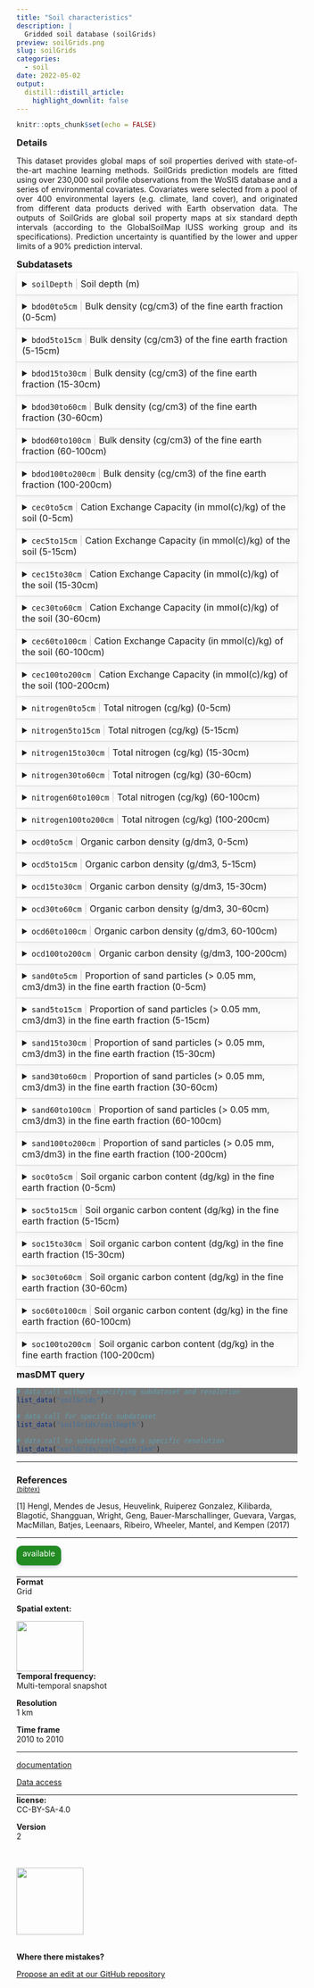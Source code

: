 ```yaml
---
title: "Soil characteristics"
description: |
  Gridded soil database (soilGrids) 
preview: soilGrids.png
slug: soilGrids
categories:
  - soil
date: 2022-05-02
output:
  distill::distill_article:
    highlight_downlit: false
---
```

  
```r
knitr::opts_chunk$set(echo = FALSE)
```

<div style="width=80%;margin-top:0;margin-bottom:0;">
<h3 style="margin-top:5;margin-bottom:5;">Details</h3>
<p align="justify">
This dataset provides global maps of soil properties derived with state-of-the-art machine learning methods. SoilGrids prediction models are fitted using over 230,000 soil profile observations from the WoSIS database and a series of environmental covariates. Covariates were selected from a pool of over 400 environmental layers (e.g. climate, land cover), and originated from different data products derived with Earth observation data. The outputs of SoilGrids are global soil property maps at six standard depth intervals (according to the GlobalSoilMap IUSS working group and its specifications). Prediction uncertainty is quantified by the lower and upper limits of a 90% prediction interval.
</p>

<h3 style="margin-top:5;margin-bottom:5;">Subdatasets</h3>
<details style='cursor:pointer;border:none;box-shadow: rgba(0, 0, 0, 0.05) 0px 6px 24px 0px, rgba(0, 0, 0, 0.08) 0px 0px 0px 1px;padding:10px;margin:0;'>
<summary style="font-size:16px;">`soilDepth`<span style="color:#C8C8C8;"> | </span>Soil depth (m)</summary>
<hr style="margin-top:0;margin-bottom:20px;">
|content|description|
|-------|-----------|
|value_range|0...200|
</details>
<details style='cursor:pointer;border:none;box-shadow: rgba(0, 0, 0, 0.05) 0px 6px 24px 0px, rgba(0, 0, 0, 0.08) 0px 0px 0px 1px;padding:10px;margin:0;'>
<summary style="font-size:16px;">`bdod0to5cm`<span style="color:#C8C8C8;"> | </span>Bulk density (cg/cm3) of the fine earth fraction (0-5cm)</summary>
<hr style="margin-top:0;margin-bottom:20px;">
|content|description|
|-------|-----------|
|value_range|0...200|
</details>
<details style='cursor:pointer;border:none;box-shadow: rgba(0, 0, 0, 0.05) 0px 6px 24px 0px, rgba(0, 0, 0, 0.08) 0px 0px 0px 1px;padding:10px;margin:0;'>
<summary style="font-size:16px;">`bdod5to15cm`<span style="color:#C8C8C8;"> | </span>Bulk density (cg/cm3) of the fine earth fraction (5-15cm)</summary>
<hr style="margin-top:0;margin-bottom:20px;">
|content|description|
|-------|-----------|
|value_range|0...200|
</details>
<details style='cursor:pointer;border:none;box-shadow: rgba(0, 0, 0, 0.05) 0px 6px 24px 0px, rgba(0, 0, 0, 0.08) 0px 0px 0px 1px;padding:10px;margin:0;'>
<summary style="font-size:16px;">`bdod15to30cm`<span style="color:#C8C8C8;"> | </span>Bulk density (cg/cm3) of the fine earth fraction (15-30cm)</summary>
<hr style="margin-top:0;margin-bottom:20px;">
|content|description|
|-------|-----------|
|value_range|0...200|
</details>
<details style='cursor:pointer;border:none;box-shadow: rgba(0, 0, 0, 0.05) 0px 6px 24px 0px, rgba(0, 0, 0, 0.08) 0px 0px 0px 1px;padding:10px;margin:0;'>
<summary style="font-size:16px;">`bdod30to60cm`<span style="color:#C8C8C8;"> | </span>Bulk density (cg/cm3) of the fine earth fraction (30-60cm)</summary>
<hr style="margin-top:0;margin-bottom:20px;">
|content|description|
|-------|-----------|
|value_range|0...200|
</details>
<details style='cursor:pointer;border:none;box-shadow: rgba(0, 0, 0, 0.05) 0px 6px 24px 0px, rgba(0, 0, 0, 0.08) 0px 0px 0px 1px;padding:10px;margin:0;'>
<summary style="font-size:16px;">`bdod60to100cm`<span style="color:#C8C8C8;"> | </span>Bulk density (cg/cm3) of the fine earth fraction (60-100cm)</summary>
<hr style="margin-top:0;margin-bottom:20px;">
|content|description|
|-------|-----------|
|value_range|0...200|
</details>
<details style='cursor:pointer;border:none;box-shadow: rgba(0, 0, 0, 0.05) 0px 6px 24px 0px, rgba(0, 0, 0, 0.08) 0px 0px 0px 1px;padding:10px;margin:0;'>
<summary style="font-size:16px;">`bdod100to200cm`<span style="color:#C8C8C8;"> | </span>Bulk density (cg/cm3) of the fine earth fraction (100-200cm)</summary>
<hr style="margin-top:0;margin-bottom:20px;">
|content|description|
|-------|-----------|
|value_range|0...200|
</details>
<details style='cursor:pointer;border:none;box-shadow: rgba(0, 0, 0, 0.05) 0px 6px 24px 0px, rgba(0, 0, 0, 0.08) 0px 0px 0px 1px;padding:10px;margin:0;'>
<summary style="font-size:16px;">`cec0to5cm`<span style="color:#C8C8C8;"> | </span>Cation Exchange Capacity (in mmol(c)/kg) of the soil (0-5cm)</summary>
<hr style="margin-top:0;margin-bottom:20px;">
|content|description|
|-------|-----------|
|value_range|0...900|
</details>
<details style='cursor:pointer;border:none;box-shadow: rgba(0, 0, 0, 0.05) 0px 6px 24px 0px, rgba(0, 0, 0, 0.08) 0px 0px 0px 1px;padding:10px;margin:0;'>
<summary style="font-size:16px;">`cec5to15cm`<span style="color:#C8C8C8;"> | </span>Cation Exchange Capacity (in mmol(c)/kg) of the soil (5-15cm)</summary>
<hr style="margin-top:0;margin-bottom:20px;">
|content|description|
|-------|-----------|
|value_range|0...900|
</details>
<details style='cursor:pointer;border:none;box-shadow: rgba(0, 0, 0, 0.05) 0px 6px 24px 0px, rgba(0, 0, 0, 0.08) 0px 0px 0px 1px;padding:10px;margin:0;'>
<summary style="font-size:16px;">`cec15to30cm`<span style="color:#C8C8C8;"> | </span>Cation Exchange Capacity (in mmol(c)/kg) of the soil (15-30cm)</summary>
<hr style="margin-top:0;margin-bottom:20px;">
|content|description|
|-------|-----------|
|value_range|0...900|
</details>
<details style='cursor:pointer;border:none;box-shadow: rgba(0, 0, 0, 0.05) 0px 6px 24px 0px, rgba(0, 0, 0, 0.08) 0px 0px 0px 1px;padding:10px;margin:0;'>
<summary style="font-size:16px;">`cec30to60cm`<span style="color:#C8C8C8;"> | </span>Cation Exchange Capacity (in mmol(c)/kg) of the soil (30-60cm)</summary>
<hr style="margin-top:0;margin-bottom:20px;">
|content|description|
|-------|-----------|
|value_range|0...900|
</details>
<details style='cursor:pointer;border:none;box-shadow: rgba(0, 0, 0, 0.05) 0px 6px 24px 0px, rgba(0, 0, 0, 0.08) 0px 0px 0px 1px;padding:10px;margin:0;'>
<summary style="font-size:16px;">`cec60to100cm`<span style="color:#C8C8C8;"> | </span>Cation Exchange Capacity (in mmol(c)/kg) of the soil (60-100cm)</summary>
<hr style="margin-top:0;margin-bottom:20px;">
|content|description|
|-------|-----------|
|value_range|0...900|
</details>
<details style='cursor:pointer;border:none;box-shadow: rgba(0, 0, 0, 0.05) 0px 6px 24px 0px, rgba(0, 0, 0, 0.08) 0px 0px 0px 1px;padding:10px;margin:0;'>
<summary style="font-size:16px;">`cec100to200cm`<span style="color:#C8C8C8;"> | </span>Cation Exchange Capacity (in mmol(c)/kg) of the soil (100-200cm)</summary>
<hr style="margin-top:0;margin-bottom:20px;">
|content|description|
|-------|-----------|
|value_range|0...900|
</details>
<details style='cursor:pointer;border:none;box-shadow: rgba(0, 0, 0, 0.05) 0px 6px 24px 0px, rgba(0, 0, 0, 0.08) 0px 0px 0px 1px;padding:10px;margin:0;'>
<summary style="font-size:16px;">`nitrogen0to5cm`<span style="color:#C8C8C8;"> | </span>Total nitrogen (cg/kg) (0-5cm)</summary>
<hr style="margin-top:0;margin-bottom:20px;">
|content|description|
|-------|-----------|
|value_range|0...1300|
</details>
<details style='cursor:pointer;border:none;box-shadow: rgba(0, 0, 0, 0.05) 0px 6px 24px 0px, rgba(0, 0, 0, 0.08) 0px 0px 0px 1px;padding:10px;margin:0;'>
<summary style="font-size:16px;">`nitrogen5to15cm`<span style="color:#C8C8C8;"> | </span>Total nitrogen (cg/kg) (5-15cm)</summary>
<hr style="margin-top:0;margin-bottom:20px;">
|content|description|
|-------|-----------|
|value_range|0...1300|
</details>
<details style='cursor:pointer;border:none;box-shadow: rgba(0, 0, 0, 0.05) 0px 6px 24px 0px, rgba(0, 0, 0, 0.08) 0px 0px 0px 1px;padding:10px;margin:0;'>
<summary style="font-size:16px;">`nitrogen15to30cm`<span style="color:#C8C8C8;"> | </span>Total nitrogen (cg/kg) (15-30cm)</summary>
<hr style="margin-top:0;margin-bottom:20px;">
|content|description|
|-------|-----------|
|value_range|0...1300|
</details>
<details style='cursor:pointer;border:none;box-shadow: rgba(0, 0, 0, 0.05) 0px 6px 24px 0px, rgba(0, 0, 0, 0.08) 0px 0px 0px 1px;padding:10px;margin:0;'>
<summary style="font-size:16px;">`nitrogen30to60cm`<span style="color:#C8C8C8;"> | </span>Total nitrogen (cg/kg) (30-60cm)</summary>
<hr style="margin-top:0;margin-bottom:20px;">
|content|description|
|-------|-----------|
|value_range|0...1300|
</details>
<details style='cursor:pointer;border:none;box-shadow: rgba(0, 0, 0, 0.05) 0px 6px 24px 0px, rgba(0, 0, 0, 0.08) 0px 0px 0px 1px;padding:10px;margin:0;'>
<summary style="font-size:16px;">`nitrogen60to100cm`<span style="color:#C8C8C8;"> | </span>Total nitrogen (cg/kg) (60-100cm)</summary>
<hr style="margin-top:0;margin-bottom:20px;">
|content|description|
|-------|-----------|
|value_range|0...1300|
</details>
<details style='cursor:pointer;border:none;box-shadow: rgba(0, 0, 0, 0.05) 0px 6px 24px 0px, rgba(0, 0, 0, 0.08) 0px 0px 0px 1px;padding:10px;margin:0;'>
<summary style="font-size:16px;">`nitrogen100to200cm`<span style="color:#C8C8C8;"> | </span>Total nitrogen (cg/kg) (100-200cm)</summary>
<hr style="margin-top:0;margin-bottom:20px;">
|content|description|
|-------|-----------|
|value_range|0...1300|
</details>
<details style='cursor:pointer;border:none;box-shadow: rgba(0, 0, 0, 0.05) 0px 6px 24px 0px, rgba(0, 0, 0, 0.08) 0px 0px 0px 1px;padding:10px;margin:0;'>
<summary style="font-size:16px;">`ocd0to5cm`<span style="color:#C8C8C8;"> | </span>Organic carbon density (g/dm3, 0-5cm)</summary>
<hr style="margin-top:0;margin-bottom:20px;">
|content|description|
|-------|-----------|
|value_range|0...1300|
</details>
<details style='cursor:pointer;border:none;box-shadow: rgba(0, 0, 0, 0.05) 0px 6px 24px 0px, rgba(0, 0, 0, 0.08) 0px 0px 0px 1px;padding:10px;margin:0;'>
<summary style="font-size:16px;">`ocd5to15cm`<span style="color:#C8C8C8;"> | </span>Organic carbon density (g/dm3, 5-15cm)</summary>
<hr style="margin-top:0;margin-bottom:20px;">
|content|description|
|-------|-----------|
|value_range|0...1300|
</details>
<details style='cursor:pointer;border:none;box-shadow: rgba(0, 0, 0, 0.05) 0px 6px 24px 0px, rgba(0, 0, 0, 0.08) 0px 0px 0px 1px;padding:10px;margin:0;'>
<summary style="font-size:16px;">`ocd15to30cm`<span style="color:#C8C8C8;"> | </span>Organic carbon density (g/dm3, 15-30cm)</summary>
<hr style="margin-top:0;margin-bottom:20px;">
|content|description|
|-------|-----------|
|value_range|0...1300|
</details>
<details style='cursor:pointer;border:none;box-shadow: rgba(0, 0, 0, 0.05) 0px 6px 24px 0px, rgba(0, 0, 0, 0.08) 0px 0px 0px 1px;padding:10px;margin:0;'>
<summary style="font-size:16px;">`ocd30to60cm`<span style="color:#C8C8C8;"> | </span>Organic carbon density (g/dm3, 30-60cm)</summary>
<hr style="margin-top:0;margin-bottom:20px;">
|content|description|
|-------|-----------|
|value_range|0...1300|
</details>
<details style='cursor:pointer;border:none;box-shadow: rgba(0, 0, 0, 0.05) 0px 6px 24px 0px, rgba(0, 0, 0, 0.08) 0px 0px 0px 1px;padding:10px;margin:0;'>
<summary style="font-size:16px;">`ocd60to100cm`<span style="color:#C8C8C8;"> | </span>Organic carbon density (g/dm3, 60-100cm)</summary>
<hr style="margin-top:0;margin-bottom:20px;">
|content|description|
|-------|-----------|
|value_range|0...1300|
</details>
<details style='cursor:pointer;border:none;box-shadow: rgba(0, 0, 0, 0.05) 0px 6px 24px 0px, rgba(0, 0, 0, 0.08) 0px 0px 0px 1px;padding:10px;margin:0;'>
<summary style="font-size:16px;">`ocd100to200cm`<span style="color:#C8C8C8;"> | </span>Organic carbon density (g/dm3, 100-200cm)</summary>
<hr style="margin-top:0;margin-bottom:20px;">
|content|description|
|-------|-----------|
|value_range|0...1300|
</details>
<details style='cursor:pointer;border:none;box-shadow: rgba(0, 0, 0, 0.05) 0px 6px 24px 0px, rgba(0, 0, 0, 0.08) 0px 0px 0px 1px;padding:10px;margin:0;'>
<summary style="font-size:16px;">`sand0to5cm`<span style="color:#C8C8C8;"> | </span>Proportion of sand particles (> 0.05 mm, cm3/dm3) in the fine earth fraction (0-5cm)</summary>
<hr style="margin-top:0;margin-bottom:20px;">
|content|description|
|-------|-----------|
|value_range|0...1300|
</details>
<details style='cursor:pointer;border:none;box-shadow: rgba(0, 0, 0, 0.05) 0px 6px 24px 0px, rgba(0, 0, 0, 0.08) 0px 0px 0px 1px;padding:10px;margin:0;'>
<summary style="font-size:16px;">`sand5to15cm`<span style="color:#C8C8C8;"> | </span>Proportion of sand particles (> 0.05 mm, cm3/dm3) in the fine earth fraction (5-15cm)</summary>
<hr style="margin-top:0;margin-bottom:20px;">
|content|description|
|-------|-----------|
|value_range|0...1300|
</details>
<details style='cursor:pointer;border:none;box-shadow: rgba(0, 0, 0, 0.05) 0px 6px 24px 0px, rgba(0, 0, 0, 0.08) 0px 0px 0px 1px;padding:10px;margin:0;'>
<summary style="font-size:16px;">`sand15to30cm`<span style="color:#C8C8C8;"> | </span>Proportion of sand particles (> 0.05 mm, cm3/dm3) in the fine earth fraction (15-30cm)</summary>
<hr style="margin-top:0;margin-bottom:20px;">
|content|description|
|-------|-----------|
|value_range|0...1300|
</details>
<details style='cursor:pointer;border:none;box-shadow: rgba(0, 0, 0, 0.05) 0px 6px 24px 0px, rgba(0, 0, 0, 0.08) 0px 0px 0px 1px;padding:10px;margin:0;'>
<summary style="font-size:16px;">`sand30to60cm`<span style="color:#C8C8C8;"> | </span>Proportion of sand particles (> 0.05 mm, cm3/dm3) in the fine earth fraction (30-60cm)</summary>
<hr style="margin-top:0;margin-bottom:20px;">
|content|description|
|-------|-----------|
|value_range|0...1300|
</details>
<details style='cursor:pointer;border:none;box-shadow: rgba(0, 0, 0, 0.05) 0px 6px 24px 0px, rgba(0, 0, 0, 0.08) 0px 0px 0px 1px;padding:10px;margin:0;'>
<summary style="font-size:16px;">`sand60to100cm`<span style="color:#C8C8C8;"> | </span>Proportion of sand particles (> 0.05 mm, cm3/dm3) in the fine earth fraction (60-100cm)</summary>
<hr style="margin-top:0;margin-bottom:20px;">
|content|description|
|-------|-----------|
|value_range|0...1300|
</details>
<details style='cursor:pointer;border:none;box-shadow: rgba(0, 0, 0, 0.05) 0px 6px 24px 0px, rgba(0, 0, 0, 0.08) 0px 0px 0px 1px;padding:10px;margin:0;'>
<summary style="font-size:16px;">`sand100to200cm`<span style="color:#C8C8C8;"> | </span>Proportion of sand particles (> 0.05 mm, cm3/dm3) in the fine earth fraction (100-200cm)</summary>
<hr style="margin-top:0;margin-bottom:20px;">
|content|description|
|-------|-----------|
|value_range|0...1300|
</details>
<details style='cursor:pointer;border:none;box-shadow: rgba(0, 0, 0, 0.05) 0px 6px 24px 0px, rgba(0, 0, 0, 0.08) 0px 0px 0px 1px;padding:10px;margin:0;'>
<summary style="font-size:16px;">`soc0to5cm`<span style="color:#C8C8C8;"> | </span>Soil organic carbon content (dg/kg) in the fine earth fraction (0-5cm)</summary>
<hr style="margin-top:0;margin-bottom:20px;">
|content|description|
|-------|-----------|
|value_range|0...5000|
</details>
<details style='cursor:pointer;border:none;box-shadow: rgba(0, 0, 0, 0.05) 0px 6px 24px 0px, rgba(0, 0, 0, 0.08) 0px 0px 0px 1px;padding:10px;margin:0;'>
<summary style="font-size:16px;">`soc5to15cm`<span style="color:#C8C8C8;"> | </span>Soil organic carbon content (dg/kg) in the fine earth fraction (5-15cm)</summary>
<hr style="margin-top:0;margin-bottom:20px;">
|content|description|
|-------|-----------|
|value_range|0...5000|
</details>
<details style='cursor:pointer;border:none;box-shadow: rgba(0, 0, 0, 0.05) 0px 6px 24px 0px, rgba(0, 0, 0, 0.08) 0px 0px 0px 1px;padding:10px;margin:0;'>
<summary style="font-size:16px;">`soc15to30cm`<span style="color:#C8C8C8;"> | </span>Soil organic carbon content (dg/kg) in the fine earth fraction (15-30cm)</summary>
<hr style="margin-top:0;margin-bottom:20px;">
|content|description|
|-------|-----------|
|value_range|0...5000|
</details>
<details style='cursor:pointer;border:none;box-shadow: rgba(0, 0, 0, 0.05) 0px 6px 24px 0px, rgba(0, 0, 0, 0.08) 0px 0px 0px 1px;padding:10px;margin:0;'>
<summary style="font-size:16px;">`soc30to60cm`<span style="color:#C8C8C8;"> | </span>Soil organic carbon content (dg/kg) in the fine earth fraction (30-60cm)</summary>
<hr style="margin-top:0;margin-bottom:20px;">
|content|description|
|-------|-----------|
|value_range|0...5000|
</details>
<details style='cursor:pointer;border:none;box-shadow: rgba(0, 0, 0, 0.05) 0px 6px 24px 0px, rgba(0, 0, 0, 0.08) 0px 0px 0px 1px;padding:10px;margin:0;'>
<summary style="font-size:16px;">`soc60to100cm`<span style="color:#C8C8C8;"> | </span>Soil organic carbon content (dg/kg) in the fine earth fraction (60-100cm)</summary>
<hr style="margin-top:0;margin-bottom:20px;">
|content|description|
|-------|-----------|
|value_range|0...5000|
</details>
<details style='cursor:pointer;border:none;box-shadow: rgba(0, 0, 0, 0.05) 0px 6px 24px 0px, rgba(0, 0, 0, 0.08) 0px 0px 0px 1px;padding:10px;margin:0;'>
<summary style="font-size:16px;">`soc100to200cm`<span style="color:#C8C8C8;"> | </span>Soil organic carbon content (dg/kg) in the fine earth fraction (100-200cm)</summary>
<hr style="margin-top:0;margin-bottom:20px;">
|content|description|
|-------|-----------|
|value_range|0...5000|
</details>
<h3 style="margin-top:5;margin-bottom:5;">masDMT query</h3>
<div style="width=80%;margin-top:5;margin-bottom:5;background-color:#777777;">
```r
# data call without specifying subdataset and resolution
list_data("soilGrids")

# data call for specific subdataset 
list_data("soilGrids/soilDepth")

# data call to subdataset with a specific resolution
list_data("soilGrids/soilDepth/1km")
```
</div>
<hr style="margin-top:0;margin-bottom:0;">
<h3 style="margin-bottom:0;">References</h3>
<p style='margin-top:0;margin-bottom:5;'>
             <a target='_blank' href='https://raw.githubusercontent.com/data-catalog/main/_posts/soilGrids/soilGrids.bib' download='soilGrids/soilGrids.bibtex'><small>(bibtex)</small></a></p>
<p>[1] Hengl, Mendes de Jesus, Heuvelink, Ruiperez Gonzalez, Kilibarda, Blagotić, Shangguan, Wright, Geng, Bauer-Marschallinger, Guevara, Vargas, MacMillan, Batjes, Leenaars, Ribeiro, Wheeler, Mantel, and Kempen (2017)</p>
<hr>
</div>

<aside>
<p style="padding:5px;margin-top:0;margin-bottom:20px;border-radius:10px;text-align:center;background:#228B22;color:#ffffff;height:25px;width:70px;box-shadow: rgba(9, 30, 66, 0.25) 0px 4px 8px -2px, rgba(9, 30, 66, 0.08) 0px 0px 0px 1px;">available</p>
<hr style="margin-top:0;margin-bottom:0;">
<p style="margin-top:0;margin-bottom:0;">**Format**</p>
<p style="margin-top:0;">Grid</p>
<p style="margin-top:0;">**Spatial extent:**</p>
<img src="_extent.png" width=120, height=90>
<p style="margin-top:0;margin-bottom:0;">**Temporal frequency:**</p>
<p style="margin-top:0;">Multi-temporal snapshot</p>
<p style="margin-top:0;margin-bottom:0;">**Resolution**</p>
<p style="margin-top:0;">1 km</p>
<p style="margin-top:0;margin-bottom:0;">**Time frame**</p>
<p style="margin-top:0;">2010 to 2010</p>
<hr style="margin-top:0;margin-bottom:0;">
<p><p style='margin-top:0;margin-bottom:0;'><a style='margin:0;padding:0;' href='https://soilgrids.org/'>documentation</a></p></p>
<p><p style='margin-top:0;margin-bottom:0;'><a style='margin:0;padding:0;' href='https://soilgrids.org/'>Data access</a></p></p>
<hr style="margin-top:0;margin-bottom:0;">
<p style="margin-top:0;margin-bottom:0;">**license:**</p>
<p style="margin-top:0;">CC-BY-SA-4.0</p>
<p style="margin-top:0;margin-bottom:0;">**Version**</p>
<p style="margin-top:0;">2</p>
<br>
<br>
<img src="https://raw.githubusercontent.com/macroecology-society/masDMT/master/docs/sidebar_credits.png" width="120;">
<br>
<br>
<p style="margin-bottom:0;padding:0;">**Where there  mistakes?**</p>
<p><a href='https://github.com/macroecology-society/data-catalog/tree/main/_posts/soilGrids/soilGrids.yml'>Propose an edit at our GitHub repository</a></p>
</aside>
